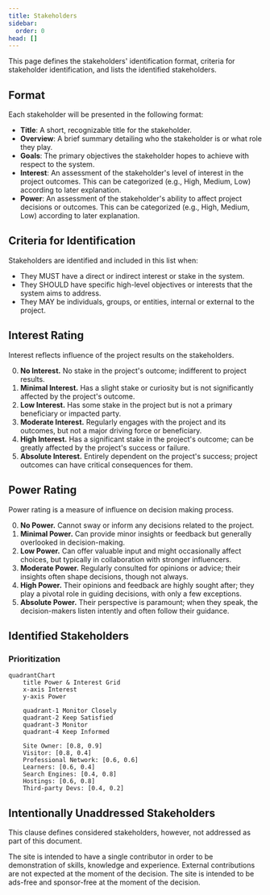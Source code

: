 ```yaml
---
title: Stakeholders
sidebar:
  order: 0
head: []
---
```



This page defines the stakeholders' identification format, criteria for stakeholder identification, and lists the identified stakeholders.

## Format

Each stakeholder will be presented in the following format:

- **Title**: A short, recognizable title for the stakeholder.
- **Overview**: A brief summary detailing who the stakeholder is or what role they play.
- **Goals**: The primary objectives the stakeholder hopes to achieve with respect to the system.
- **Interest**: An assessment of the stakeholder's level of interest in the project outcomes. This can be categorized (e.g., High, Medium, Low) according to later explanation.
- **Power**: An assessment of the stakeholder's ability to affect project decisions or outcomes. This can be categorized (e.g., High, Medium, Low) according to later explanation.

## Criteria for Identification

Stakeholders are identified and included in this list when:

- They MUST have a direct or indirect interest or stake in the system.
- They SHOULD have specific high-level objectives or interests that the system aims to address.
- They MAY be individuals, groups, or entities, internal or external to the project.

## Interest Rating

Interest reflects influence of the project results on the stakeholders.

0. **No Interest.** No stake in the project's outcome; indifferent to project results.
1. **Minimal Interest.** Has a slight stake or curiosity but is not significantly affected by the project's outcome.
2. **Low Interest.** Has some stake in the project but is not a primary beneficiary or impacted party.
3. **Moderate Interest.** Regularly engages with the project and its outcomes, but not a major driving force or beneficiary.
4. **High Interest.** Has a significant stake in the project's outcome; can be greatly affected by the project's success or failure.
5. **Absolute Interest.** Entirely dependent on the project's success; project outcomes can have critical consequences for them.

## Power Rating

Power rating is a measure of influence on decision making process.

0. **No Power.** Cannot sway or inform any decisions related to the project.
1. **Minimal Power.** Can provide minor insights or feedback but generally overlooked in decision-making.
2. **Low Power.** Can offer valuable input and might occasionally affect choices, but typically in collaboration with stronger influencers.
3. **Moderate Power.** Regularly consulted for opinions or advice; their insights often shape decisions, though not always.
4. **High Power.** Their opinions and feedback are highly sought after; they play a pivotal role in guiding decisions, with only a few exceptions.
5. **Absolute Power.** Their perspective is paramount; when they speak, the decision-makers listen intently and often follow their guidance.

## Identified Stakeholders

<CardGrid>
	<LinkCard title="Site Owner" href="./owner/"
        description="Owner and developer of the site (4, 5)"
    />
	<LinkCard title="Visitors" href="./visitors/"
        description="Main users of the site (4, 2)"
    />
	<LinkCard title="Professional Network" href="./professionals/"
        description="Members of professional circle (3, 3)"
    />
	<LinkCard title="Learners" href="./learners/"
        description="Inspiration and knowledge seekers (3, 2)"
    />
	<LinkCard title="Search Engines" href="./bots/"
        description="Search enginers and ranking bots (2, 4)"
    />
	<LinkCard title="Hostings" href="./hostings/"
        description="Hosting Service Providers (3, 4)"
    />
	<LinkCard title="Third Party Devs" href="./3dpdevs/"
        description="Third Part Software Developers (2, 1)"
    />
</CardGrid>

### Prioritization

```mermaid
quadrantChart
    title Power & Interest Grid
    x-axis Interest
    y-axis Power

    quadrant-1 Monitor Closely
    quadrant-2 Keep Satisfied
    quadrant-3 Monitor
    quadrant-4 Keep Informed

    Site Owner: [0.8, 0.9]
    Visitor: [0.8, 0.4]
    Professional Network: [0.6, 0.6]
    Learners: [0.6, 0.4]
    Search Engines: [0.4, 0.8]
    Hostings: [0.6, 0.8]
    Third-party Devs: [0.4, 0.2]
```

## Intentionally Unaddressed Stakeholders

This clause defines considered stakeholders, however, not addressed as part of this document.

<Tabs>
	<TabItem label="Content Contributors or Guest Posters">
    The site is intended to have a single contributor in order to be demonstration of skills, knowledge and experience.
    External contributions are not expected at the moment of the decision.
  </TabItem>
	<TabItem label="Advertisers or Sponsors">
    The site is intended to be ads-free and sponsor-free at the moment of the decision.
  </TabItem>
</Tabs>
